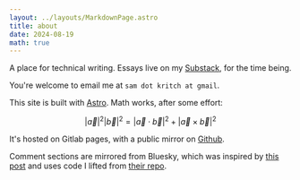 ```yaml
---
layout: ../layouts/MarkdownPage.astro
title: about
date: 2024-08-19
math: true
---
```



A place for technical writing. Essays live on my [Substack](https://sketchingtowards.substack.com/), for the time being.

You're welcome to email me at `sam dot kritch at gmail`.

This site is built with [Astro](https://astro.build/). Math works, after some effort:

$$|\vec{a}|^2 |\vec{b}|^2 = {|\vec{a} \cdot \vec{b}|}^2 + {|\vec{a} \times \vec{b}|}^2$$

It's hosted on Gitlab pages, with a public mirror on [Github](https://github.com/skritch/samkrit.ch).

Comment sections are mirrored from Bluesky, which was inspired by [this post](https://natalie.sh/posts/bluesky-comments/) and uses code I lifted from [their repo](https://github.com/espeon/blog/tree/main).


